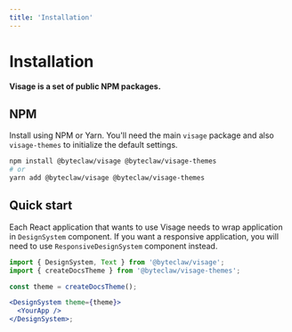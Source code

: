 ```yaml
---
title: 'Installation'
---
```


# Installation

**Visage is a set of public NPM packages.**

## NPM

Install using NPM or Yarn. You'll need the main `visage` package and also `visage-themes` to initialize the default settings.

```sh transpile=false
npm install @byteclaw/visage @byteclaw/visage-themes
# or
yarn add @byteclaw/visage @byteclaw/visage-themes
```

## Quick start

Each React application that wants to use Visage needs to wrap application in `DesignSystem` component.
If you want a responsive application, you will need to use `ResponsiveDesignSystem` component instead.


```jsx transpile=false
import { DesignSystem, Text } from '@byteclaw/visage';
import { createDocsTheme } from '@byteclaw/visage-themes';

const theme = createDocsTheme();

<DesignSystem theme={theme}>
  <YourApp />
</DesignSystem>;
```